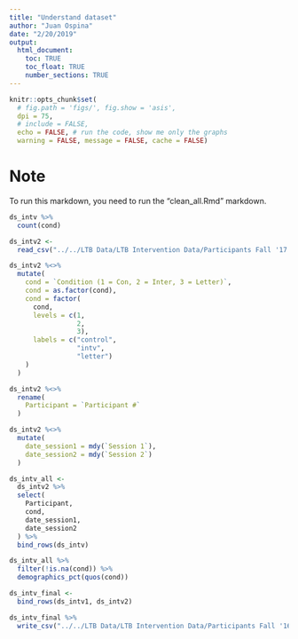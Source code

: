 ```yaml
---
title: "Understand dataset"
author: "Juan Ospina"
date: "2/20/2019"
output: 
  html_document:
    toc: TRUE
    toc_float: TRUE
    number_sections: TRUE
---
```


```r
knitr::opts_chunk$set(
  # fig.path = 'figs/', fig.show = 'asis', 
  dpi = 75, 
  # include = FALSE, 
  echo = FALSE, # run the code, show me only the graphs
  warning = FALSE, message = FALSE, cache = FALSE)
```

# Note

To run this markdown, you need to run the "clean_all.Rmd" markdown.

```r
ds_intv %>% 
  count(cond)
```

```r
ds_intv2 <-
  read_csv("../../LTB Data/LTB Intervention Data/Participants Fall '17 - Spring '18 (de-identified).csv")
```

```r
ds_intv2 %<>% 
  mutate(
    cond = `Condition (1 = Con, 2 = Inter, 3 = Letter)`,
    cond = as.factor(cond),
    cond = factor(
      cond,
      levels = c(1, 
                 2,
                 3),
      labels = c("control", 
                 "intv",
                 "letter")
    )
  )

ds_intv2 %<>%
  rename(
    Participant = `Participant #`
  )

ds_intv2 %<>% 
  mutate(
    date_session1 = mdy(`Session 1`),
    date_session2 = mdy(`Session 2`)
  )
```

```r
ds_intv_all <- 
  ds_intv2 %>% 
  select(
    Participant,
    cond,
    date_session1,
    date_session2
  ) %>% 
  bind_rows(ds_intv)

ds_intv_all %>% 
  filter(!is.na(cond)) %>% 
  demographics_pct(quos(cond))
```

```r
ds_intv_final <- 
  bind_rows(ds_intv1, ds_intv2)

ds_intv_final %>% 
  write_csv("../../LTB Data/LTB Intervention Data/Participants Fall '16 - Spring '17 & Fall '17 - Spring '18.csv")
```

